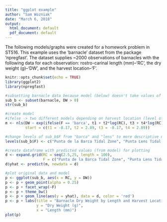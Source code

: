 ```yaml
---
title: "ggplot example"
author: "Sam Wozniak"
date: "March 6, 2018"
output:
  html_document: default
  pdf_document: default
---
```

The following models/graphs were created for a homework problem in ST516. This example uses the 'barnacle' dataset from the package 'npregfast'. The dataset supplies ~2000 observations of barnacles with the following data for each observation: rostro-carinal length (mm)--'RC', the dry weight (g)--'DW', and the harvest location--'F'.

```r
knitr::opts_chunk$set(echo = TRUE)
library(ggplot2)
library(npregfast)
```

```r
#subsetting barnacle data because model (below) doesn't take values of 0
sub_b <- subset(barnacle, DW > 0)
str(sub_b)

#create model
#ifelse -> two different models depending on harvest location (level of sub_b$F)
m <- nls(DW ~ exp(ifelse(F == 'barca', t1 + t2*log(RC), t3 + t4*log(RC))), data = sub_b,
         start = c(t1 = -8.17, t2 = 2.89, t3 = -8.17, t4 = 2.89))

#change levels of sub_b$F from "barca" and "lens" to more descriptive names for plotting 
levels(sub_b$F) <- c("Punta de la Barca Tidal Zone", "Punta Lens Tidal Zone")

#create dataframe with predicted values (from model) for plotting
d <- expand.grid(RC = seq(2.5,25, length = 100), 
                 F = c("Punta de la Barca Tidal Zone", "Punta Lens Tidal Zone"))
d$yhat <- predict(m, newdata = d)

#plot original data and model
p <- ggplot(sub_b, aes(x = RC, y = DW))
p <- p + geom_point(alpha = 0.25) 
p <- p + facet_wrap(~F)  
p <- p + theme_bw()
p <- p + geom_line(aes(y = yhat), data = d, color = 'red')
p <- p + labs(title = "Barnacle Dry Weight by Length and Harvest Location", 
              y = "Dry Weight (g)", 
              x = "Length (mm)")
plot(p)
```

